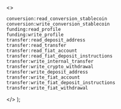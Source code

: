 <>
```shell
conversion:read_conversion_stablecoin
conversion:write_conversion_stablecoin
funding:read_profile
funding:write_profile
transfer:read_deposit_address
transfer:read_transfer
transfer:read_fiat_account
transfer:read_fiat_deposit_instructions
transfer:write_internal_transfer
transfer:write_crypto_withdrawal
transfer:write_deposit_address
transfer:write_fiat_account
transfer:write_fiat_deposit_instructions
transfer:write_fiat_withdrawal
```
</>
);


